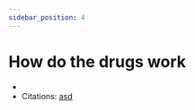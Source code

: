```yaml
---
sidebar_position: 4
---
```

# How do the drugs work
- 
- Citations: [asd](https://www.britannica.com/science/bacteria/Evolution-of-bacteria)